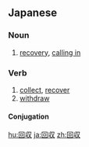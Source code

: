 {{also|回收}}
==Japanese==
{{ja-kanjitab|かい|しゅう|yomi=on}}

===Noun===
{{ja-noun|かいしゅう|kyu=回收}}

# [[recovery]], [[calling in]]

===Verb===
{{ja-verb-suru|tr=trans|かいしゅう}}

# [[collect]], [[recover]]
# [[withdraw]]

====Conjugation====
{{ja-suru|かいしゅう}}

[[hu:回収]]
[[ja:回収]]
[[zh:回収]]